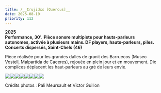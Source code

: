 ```yaml
---
title: /__Crujidxs [Quercus]__
date: 2025-08-10
priority: 112
---
```

**2025**\
**Performance, 30'.** **Pièce sonore multipiste pour hauts-parleurs autonomes, activée à plusieurs mains. DF players, hauts-parleurs, piles.** \
**Concerts dispersés, Saint-Chels (46)**

Pièce réalisée pour les grandes dalles de granit des Barruecos (Museo Vostell, Malpartida de Caceres), rejouée en plein jour et en mouvement. Dix complices déplacent les haut-parleurs au gré de leurs envie.&#x20;



![](src/assets/images/projects/crujidxs_quercus/1_dispersions_25_8_webb.jpg)![](src/assets/images/projects/crujidxs_quercus/2_20250810_155609_V4_webb.jpg)![](src/assets/images/projects/crujidxs_quercus/3_dispersions_25_10_webb.jpg)![](src/assets/images/projects/crujidxs_quercus/4_dispersion_2025_DSC09900_credit_victor_guillon_V2_webb.jpg)![](src/assets/images/projects/crujidxs_quercus/5_dispersion_2025_DSC09906_credit_victor_guillon_webb.jpg)![](src/assets/images/projects/crujidxs_quercus/6_dispersion_2025_DSC09912_R3_credit_victor_guillon_V2_webb.jpg)![](src/assets/images/projects/crujidxs_quercus/7_dispersion_2025_DSC09896_credit_victor_guillon.jpg)![](src/assets/images/projects/crujidxs_quercus/8_dispersion_2025_DSC09931_credit_lena_hiriartborde_V2_webb.jpg)

Crédits photos : Pali Meursault et Victor Guillon
